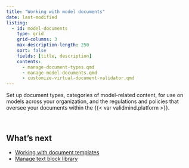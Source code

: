 ```yaml
---
title: "Working with model documents"
date: last-modified
listing:
  - id: model-documents
    type: grid
    grid-columns: 3
    max-description-length: 250
    sort: false
    fields: [title, description]
    contents:
      - manage-document-types.qmd
      - manage-model-documents.qmd
      - customize-virtual-document-validator.qmd
---
```


Set up document types, categories of model-related content, for use on models across your organization, and the regulations and policies that oversee your documents within the {{< var validmind.platform >}}.


:::{#model-documents}
:::

<br>

## What's next

- [Working with document templates](working-with-document-templates.qmd)
- [Manage text block library](manage-text-block-library.qmd)
